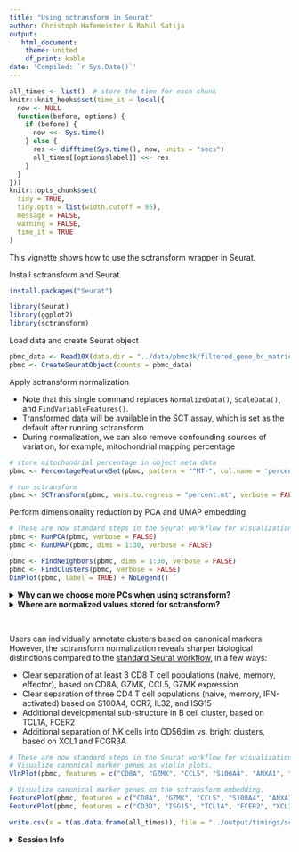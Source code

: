 ```yaml
---
title: "Using sctransform in Seurat"
author: Christoph Hafemeister & Rahul Satija
output:
   html_document:
    theme: united
    df_print: kable
date: 'Compiled: `r Sys.Date()`'
---
```


```r
all_times <- list()  # store the time for each chunk
knitr::knit_hooks$set(time_it = local({
  now <- NULL
  function(before, options) {
    if (before) {
      now <<- Sys.time()
    } else {
      res <- difftime(Sys.time(), now, units = "secs")
      all_times[[options$label]] <<- res
    }
  }
}))
knitr::opts_chunk$set(
  tidy = TRUE,
  tidy.opts = list(width.cutoff = 95),
  message = FALSE,
  warning = FALSE,
  time_it = TRUE
)
```
This vignette shows how to use the sctransform wrapper in Seurat.

Install sctransform and Seurat.
```r
install.packages("Seurat")
```

```r
library(Seurat)
library(ggplot2)
library(sctransform)
```

Load data and create Seurat object

```r
pbmc_data <- Read10X(data.dir = "../data/pbmc3k/filtered_gene_bc_matrices/hg19/")
pbmc <- CreateSeuratObject(counts = pbmc_data)
```

Apply sctransform normalization

 * Note that this single command replaces `NormalizeData()`, `ScaleData()`, and `FindVariableFeatures()`.
 * Transformed data will be available in the SCT assay, which is set as the default after running sctransform
 * During normalization, we can also remove confounding sources of variation, for example, mitochondrial mapping percentage

```r
# store mitochondrial percentage in object meta data
pbmc <- PercentageFeatureSet(pbmc, pattern = "^MT-", col.name = 'percent.mt')

# run sctransform
pbmc <- SCTransform(pbmc, vars.to.regress = "percent.mt", verbose = FALSE)
```

Perform dimensionality reduction by PCA and UMAP embedding
```r
# These are now standard steps in the Seurat workflow for visualization and clustering
pbmc <- RunPCA(pbmc, verbose = FALSE)
pbmc <- RunUMAP(pbmc, dims = 1:30, verbose = FALSE)

pbmc <- FindNeighbors(pbmc, dims = 1:30, verbose = FALSE)
pbmc <- FindClusters(pbmc, verbose = FALSE)
DimPlot(pbmc, label = TRUE) + NoLegend()
```

<details>
  <summary>**Why can we choose more PCs when using sctransform?**</summary>
  
In the [standard Seurat workflow](pbmc3k_tutorial.html) we focus on 10 PCs for this dataset, though we highlight that the results are similar with higher settings for this parameter. Interestingly, we've found that when using sctransform, we often benefit by pushing this parameter even higher. We believe this is because the sctransform workflow performs more effective normalization, strongly removing technical effects from the data. 

Even after standard log-normalization, variation in sequencing depth is still a confounding factor (see [Figure 1](https://genomebiology.biomedcentral.com/articles/10.1186/s13059-019-1874-1)), and this effect can subtly influence higher PCs. In sctransform, this effect is substantially mitigated (see [Figure 3](https://genomebiology.biomedcentral.com/articles/10.1186/s13059-019-1874-1)). This means that higher PCs are more likely to represent subtle, but biologically relevant, sources of heterogeneity -- so including them may improve downstream analysis.

In addition, sctransform returns 3,000 variable features by default, instead of 2,000. The rationale is similar, the additional variable features are less likely to be driven by technical differences across cells, and instead may represent more subtle biological fluctuations. In general, we find that results produced with sctransform are less dependent on these parameters (indeed, we achieve nearly identical results when using all genes in the transcriptome, though this does reduce computational efficiency). This can help users generate more robust results, and in addition, enables the application of standard analysis pipelines with identical parameter settings that can quickly be applied to new datasets:

For example, the following code replicates the full end-to-end workflow, in a single command:

```r
pbmc <- CreateSeuratObject(pbmc_data) %>% PercentageFeatureSet(pattern = "^MT-",col.name = 'percent.mt') %>% SCTransform(vars.to.regress = 'percent.mt') %>%
  RunPCA() %>% FindNeighbors(dims = 1:30) %>% RunUMAP(dims = 1:30) %>% FindClusters()
  
```

</details>

<details>
  <summary>**Where are normalized values stored for sctransform?**</summary>

As described in our [paper](https://genomebiology.biomedcentral.com/articles/10.1186/s13059-019-1874-1), sctransform calculates a model of technical noise in scRNA-seq data using 'regularized negative binomial regression'. The residuals for this model are normalized values, and can be positive or negative. Positive residuals for a given gene in a given cell indicate that we observed more UMIs than expected given the gene’s average expression in the population and cellular sequencing depth, while negative residuals indicate the converse. 

The results of sctransfrom are stored in the "SCT" assay. You can learn more about multi-assay data and commands in Seurat in our [vignette](multimodal_vignette.html), [command cheat sheet](essential_commands.html#multi-assay-features), or [developer guide](https://github.com/satijalab/seurat/wiki/Assay).

* `pbmc[["SCT"]]@scale.data` contains the residuals (normalized values), and is used directly as input to PCA. Please note that this matrix is non-sparse, and can therefore take up a lot of memory if stored for all genes. To save memory, we store these values only for variable genes, by setting the return.only.var.genes = TRUE by default in the `SCTransform()` function call.
* To assist with visualization and interpretation. we also convert Pearson residuals back to ‘corrected’ UMI counts. You can interpret these as the UMI counts we would expect to observe if all cells were sequenced to the same depth. If you want to see exactly how we do this, please look at the correct function [here](https://github.com/ChristophH/sctransform/blob/master/R/denoise.R).
* The 'corrected' UMI counts are stored in `pbmc[["SCT"]]@counts`. We store log-normalized versions of these corrected counts in `pbmc[["SCT"]]@data`, which are very helpful for visualization.
* You can use the corrected log-normalized counts for differential expression and integration. However, in principle, it would be most optimal to perform these calculations directly on the residuals (stored in the `scale.data` slot) themselves. This is not currently supported in Seurat v3, but will be soon.

------
</details>
\


Users can individually annotate clusters based on canonical markers. However, the sctransform normalization reveals sharper biological distinctions compared to the [standard Seurat workflow](pbmc3k_tutorial.html), in a few ways:

 * Clear separation of at least 3 CD8 T cell populations (naive, memory, effector), based on CD8A, GZMK, CCL5, GZMK expression
 * Clear separation of three CD4 T cell populations (naive, memory, IFN-activated) based on S100A4, CCR7, IL32, and ISG15 
 * Additional developmental sub-structure in B cell cluster, based on TCL1A, FCER2
 * Additional separation of NK cells into CD56dim vs. bright clusters, based on XCL1 and FCGR3A 


```r
# These are now standard steps in the Seurat workflow for visualization and clustering
# Visualize canonical marker genes as violin plots.
VlnPlot(pbmc, features = c("CD8A", "GZMK", "CCL5", "S100A4", "ANXA1", "CCR7", "ISG15", "CD3D"), pt.size = 0.2, ncol = 4)

# Visualize canonical marker genes on the sctransform embedding.
FeaturePlot(pbmc, features = c("CD8A", "GZMK", "CCL5", "S100A4", "ANXA1", "CCR7"), pt.size = 0.2, ncol = 3)
FeaturePlot(pbmc, features = c("CD3D", "ISG15", "TCL1A", "FCER2", "XCL1", "FCGR3A"), pt.size = 0.2, ncol = 3)
```


```r
write.csv(x = t(as.data.frame(all_times)), file = "../output/timings/sctransform_vignette_times.csv")
```

<details>
  <summary>**Session Info**</summary>
```r
sessionInfo()
```
</details>
